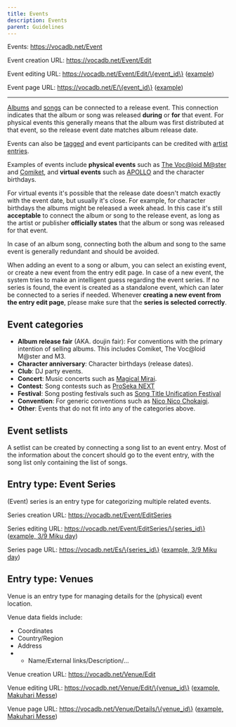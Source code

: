 ---
title: Events
description: Events
parent: Guidelines
---

Events: https://vocadb.net/Event

Event creation URL:
https://vocadb.net/Event/Edit

Event editing URL: https://vocadb.net/Event/Edit/\{event_id\} ([example](https://vocadb.net/Event/Edit/1740))

Event page URL:
https://vocadb.net/E/\{event_id\} ([example](https://vocadb.net/E/1740/39-miku-day-2008))

---

[Albums](/docs/albums/album-entry-editing#Release-event) and [songs](/docs/songs/song-entry-editing#Release-event) can be connected to a release event. This connection indicates that the album or song was released **during** or **for** that event. For physical events this generally means that the album was first distributed at that event, so the release event date matches album release date.

Events can also be [tagged](/docs/guidelines/tags) and event participants can be credited with [artist entries](/docs/artists/artist-entry-page).

Examples of events include **physical events** such as [The Voc@loid M@ster](https://vocadb.net/Es/1) and [Comiket](https://vocadb.net/Es/3), and **virtual events** such as [APOLLO](https://vocadb.net/Es/30) and the character birthdays.

For virtual events it's possible that the release date doesn't match exactly with the event date, but usually it's close. For example, for character birthdays the albums might be released a week ahead. In this case it's still **acceptable** to connect the album or song to the release event, as long as the artist or publisher **officially states** that the album or song was released for that event.

In case of an album song, connecting both the album and song to the same event is generally redundant and should be avoided.

When adding an event to a song or album, you can select an existing event, or create a new event from the entry edit page. In case of a new event, the system tries to make an intelligent guess regarding the event series. If no series is found, the event is created as a standalone event, which can later be connected to a series if needed. Whenever **creating a new event from the entry edit page**, please make sure that the **series is selected correctly**.

## Event categories

- **Album release fair** (AKA. doujin fair): For conventions with the primary intention of selling albums. This includes Comiket, The Voc@loid M@ster and M3.
- **Character anniversary**: Character birthdays (release dates).
- **Club**: DJ party events.
- **Concert**: Music concerts such as [Magical Mirai](https://vocadb.net/Es/81/hatsune-miku-magical-mirai).
- **Contest**: Song contests such as [ProSeka NEXT](https://vocadb.net/Es/260/proseka-next)
- **Festival**: Song posting festivals such as [Song Title Unification Festival](https://vocadb.net/Es/310/kyokumei-touitsu-matsuri)
- **Convention**: For generic conventions such as [Nico Nico Chokaigi](https://vocadb.net/Es/77/nico-nico-chokaigi).
- **Other**: Events that do not fit into any of the categories above.

## Event setlists

A setlist can be created by connecting a song list to an event entry. Most of the information about the concert should go to the event entry, with the song list only containing the list of songs.

## Entry type: Event Series

(Event) series is an entry type for categorizing multiple related events.

Series creation URL:
https://vocadb.net/Event/EditSeries

Series editing URL:
https://vocadb.net/Event/EditSeries/\{series_id\} ([example, 3/9 Miku day](https://vocadb.net/Event/EditSeries/146))

Series page URL:
https://vocadb.net/Es/\{series_id\} ([example, 3/9 Miku day](https://vocadb.net/Es/146/39-miku-day))

## Entry type: Venues

Venue is an entry type for managing details for the (physical) event location.

Venue data fields include:

- Coordinates
- Country/Region
- Address
- - Name/External links/Description/...

Venue creation URL:
https://vocadb.net/Venue/Edit

Venue editing URL:
https://vocadb.net/Venue/Edit/\{venue_id\} ([example, Makuhari Messe](https://vocadb.net/Venue/Edit/1))

Venue page URL:
https://vocadb.net/Venue/Details/\{venue_id\} ([example, Makuhari Messe](https://vocadb.net/Venue/Details/1))
